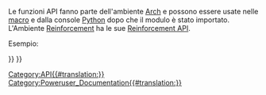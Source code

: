 <languages/>
{{VeryImportantMessage|(Novembre 2018) Le API di Arch sono elencate in [https://www.freecadweb.org/api autogenerated API documentation].}}

Le funzioni API fanno parte dell'ambiente [[Arch_Workbench/it|Arch]] e possono essere usate nelle [[Macros/it|macro]] e dalla console [[Python/it|Python]] dopo che il modulo {{incode|Arch/it|Arch}} è stato importato. L'Ambiente [[Reinforcement_Workbench/it|Reinforcement]] ha le sue [[Reinforcement_API/it|Reinforcement API]].

Esempio:
{{Code|code=
import FreeCAD, Draft, Arch

p1 = FreeCAD.Vector(0, 0, 0)
p2 = FreeCAD.Vector(2000, 0, 0)
baseline = Draft.makeLine(p1, p2)

Arch.makeWall(baseline, length=None, width=200, height=2000)
}}

{{BIM_Tools_navi{{#translation:}}}}
{{Userdocnavi{{#translation:}}}}
[[Category:API{{#translation:}}]]
[[Category:Poweruser_Documentation{{#translation:}}]]